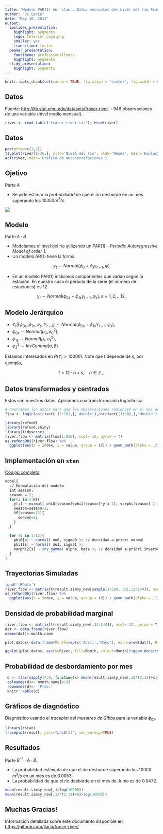 ```yaml
---
title: "Modelo PAR(1) en `stan`. Datos mensuales del nivel del río Fraser, Hope B.C."
author: "JC Laria"
date: "May 10, 2017"
output: 
  ioslides_presentation: 
    highlight: pygments
    logo: Interior_Logo.png
    smaller: yes
    transition: faster
  beamer_presentation: 
    fonttheme: professionalfonts
    highlight: pygments
  slidy_presentation: 
    highlight: pygments
---
```


```r
knitr::opts_chunk$set(cache = TRUE, fig.align = 'center', fig.width = 8)
```


## Datos


Fuente: <http://lib.stat.cmu.edu/datasets/fraser-river>. 
  - $946$ observaciones de una variable (nivel medio mensual).

```r
river <- read.table('fraser-river.txt'); head(river)
```


## Datos


```r
par(mfrow=c(1,2))
ts.plot(river[1:36,], ylab='Nivel del río', xlab='Meses', main='Evolución del río en tres años')
acf(river, main='Gráfico de autocorrelaciones')
```

## Ojetivo

Parte $A$

- Se pide estimar la *probabilidad* de que el río desborde en un mes superando los $10000 m^3/s$.

![](http://img.youtube.com/vi/Pl7ZEt1LFiQ/0.jpg)


## Modelo

Parte $A\cdot B$

+ Modelamos el nivel del río utilizando un PAR(1) - *Periodic Autoregressive Model of order 1*.
+ Un modelo AR(1) tiene la forma

$$ y_t \sim Normal(\phi_0+\phi_1 y_{t-1}, \varphi)$$

+ En un modelo PAR(1) incluimos componentes que varían según la estación. En nuestro caso el período de la serie (el número de estaciones) es 12.

$$ y_t \sim Normal(\phi_{0s}+\phi_{1s} y_{t-1}, \varphi_s), s=1,2, \ldots 12.$$


## Modelo Jerárquico

- $Y_{t} \big|\{ \phi_{0s}, \phi_{1s}, \varphi_s, Y_{t-1} \} \sim Normal(\phi_{0s} + \phi_{1s} Y_{t-1}, \varphi_s)$,
- $\phi_{0s}\sim Normal(\mu_0, \sigma_0^2)$,
- $\phi_{1s}\sim Normal(\mu_1, \sigma_1^2)$,
- $\varphi_{s}^2\sim InvGamma(\alpha, \beta)$.

Estamos interesados en $P(Y_t > 10000)$. Note que $t$ depende de $s$, por ejemplo, 

$$ t = 12 \cdot n + s, \quad n \in \mathbb{Z}_+.$$

## Datos transformados y centrados

Estos son nuestros datos. Aplicamos una transformación logarítmica.

```r
# Centramos los datos para que las observaciones comiencen en el mes de enero.
flow <- log(c(as(river[-(1:10),],'double'),as(river[(1:10),],'double')))

library(refund)
library(refund.shiny)
library(tidyverse)
river.flow <- matrix(flow[1:936], ncol= 12, byrow = T)
as_refundObj(river.flow) %>%
  ggplot(aes(x = index, y = value, group = id)) + geom_path(alpha = .2)
```

## Implementación en `stan`

[Código completo](https://jlaria.github.io/fraser-river/trabajo.html#implementacion)

```r
model{
  // Formulación del modelo
  int season;
  season = 2;
  for(i in 2:N){
    y[i] ~ normal( phi0[season]+phi1[season]*y[i-1], varphi[season] );
    season=season+1;
    if(season>12){
      season=1;
    }
  }
  
  for (s in 1:12){
    phi0[s] ~ normal( mu0, sigma0 ); // densidad a-priori normal
    phi1[s] ~ normal( mu1, sigma1 );
    varphi2[s] ~ inv_gamma( alpha, beta ); // densidad a-priori inversa gamma
  }
}
```

## Trayectorias Simuladas


```r
load('.RData')
river.flow <- matrix(t(result.sim$y_new[sample(1:500, 30),13:144]), ncol= 12, byrow = T)
as_refundObj(river.flow) %>%
  ggplot(aes(x = index, y = value, group = id)) + geom_path(alpha = .1) 

```

## Densidad de probabilidad marginal


```r
river.flow <- matrix(t(result.sim$y_new[,13:144]), ncol= 12, byrow = T)
dat <- data.frame(river.flow)  
names(dat)<-month.name

plot.datos<-data.frame(Month=rep(c('Abril','Mayo'), each=nrow(dat)), River=c(dat$April, dat$May))

ggplot(plot.datos, aes(x=River, fill=Month, colour=Month))+geom_density(alpha=0.3)
```

## Probabilidad de desbordamiento por mes


```r
 d <- t(as(sapply(4:9, function(x) mean(result.sim$y_new[,12*(2:11)+x]>log(10000))),'matrix'))
 colnames(d)<- month.name[4:9]
 rownames(d)<- 'Prob.'
 knitr::kable(d)
```

## Gráficos de diagnóstico

Diagnóstico usando el *traceplot* del *muestreo de Gibbs* para la variable $\phi_{01}$. 

```r
library(rstan)
traceplot(result, pars="phi0[1]", inc_warmup=TRUE)
```

## Resultados


Parte $B^{-1}\cdot A \cdot B$.

- La probabildad estimada de que el río desborde superando los 10000 $m^3/s$ en un mes es de $0.0053$.
- La probabilidad de que el río desborde en el mes de Junio es de $0.0472$.

```r
mean(result.sim$y_new[,]>log(10000))  
mean(result.sim$y_new[,12*(2:11)+6]>log(10000)) 
```

## Muchas Gracias!

Información detallada sobre este documento disponible en <https://github.com/jlaria/fraser-river/>
